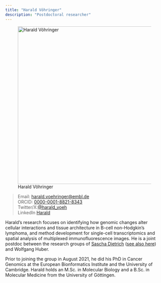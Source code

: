 ```yaml
---
title: "Harald Vöhringer"
description: "Postdoctoral researcher"
---
```


![Harald Vöhringer](harald-vohringer.png){width="500" fig-align="center"}

> Email: [harald.voehringer\@embl.de](mailto:%20harald.voehringer@embl.de)\
> ORCID: [0000-0001-8821-8343](https://europepmc.org/authors/0000-0001-8821-8343)\
> Twitter/X:[\@harald_voeh](https://twitter.com/harald_voeh)\
> LinkedIn [Harald](https://www.linkedin.com/in/harald-v%C3%B6hringer-66045097/)\

Harald's research focuses on identifying how genomic changes alter cellular interactions and tissue architecture in B-cell non-Hodgkin's lymphoma, and method development for single-cell transcriptomics and spatial analysis of multiplexed immunofluorescence images. He is a joint postdoc between the research groups of [Sascha Dietrich](https://www.uniklinik-duesseldorf.de/patienten-besucher/klinikeninstitutezentren/klinik-fuer-haematologie-onkologie-und-klinische-immunologie/ag-dietrich) ([see also here](https://www.dietrichlab.de)) and Wolfgang Huber.

Prior to joining the group in August 2021, he did his PhD in Cancer Genomics at the European Bionformatics Institute and the University of Cambridge. Harald holds an M.Sc. in Molecular Biology and a B.Sc. in Molecular Medicine from the University of Göttingen.
